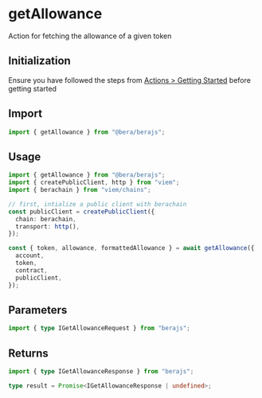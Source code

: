 # getAllowance

Action for fetching the allowance of a given token

## Initialization

Ensure you have followed the steps from [Actions > Getting Started](/actions/getting-started) before getting started

## Import

```ts
import { getAllowance } from "@bera/berajs";
```

## Usage

```ts
import { getAllowance } from "@bera/berajs";
import { createPublicClient, http } from "viem";
import { berachain } from "viem/chains";

// first, intialize a public client with berachain
const publicClient = createPublicClient({
  chain: berachain,
  transport: http(),
});

const { token, allowance, formattedAllowance } = await getAllowance({
  account,
  token,
  contract,
  publicClient,
});
```

## Parameters

```ts
import { type IGetAllowanceRequest } from "berajs";
```

## Returns

```ts
import { type IGetAllowanceResponse } from "berajs";

type result = Promise<IGetAllowanceResponse | undefined>;
```
